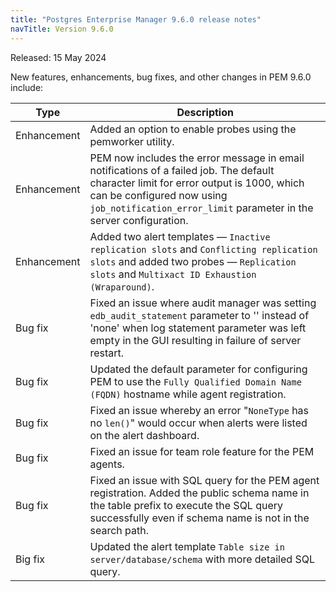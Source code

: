 ```yaml
---
title: "Postgres Enterprise Manager 9.6.0 release notes"
navTitle: Version 9.6.0
---
```


Released: 15 May 2024

New features, enhancements, bug fixes, and other changes in PEM 9.6.0 include:

| Type         | Description                                                                                                                                                                                                                                         |
|--------------|-----------------------------------------------------------------------------------------------------------------------------------------------------------------------------------------------------------------------------------------------------|
| Enhancement  | Added an option to enable probes using the pemworker utility.                                                                                                                                                                                   |
| Enhancement  | PEM now includes the error message in email notifications of a failed job. The default character limit for error output is 1000, which can be configured now using `job_notification_error_limit` parameter in the server configuration. |
| Enhancement  | Added two alert templates &mdash; `Inactive replication slots` and `Conflicting replication slots` and added two probes &mdash; `Replication slots` and `Multixact ID Exhaustion (Wraparound)`.                                                                                                |
| Bug&nbsp;fix | Fixed an issue where audit manager was setting `edb_audit_statement` parameter to '' instead of 'none' when log statement parameter was left empty in the GUI resulting in failure of server restart.                                               |
| Bug&nbsp;fix | Updated the default parameter for configuring PEM to use the `Fully Qualified Domain Name (FQDN)` hostname while agent registration.                                                                                                                |
| Bug&nbsp;fix | Fixed an issue whereby an error "`NoneType` has no `len()`" would occur when alerts were listed on the alert dashboard.                                                                                                                                                 |
| Bug&nbsp;fix | Fixed an issue for team role feature for the PEM agents.                                                                                                                                                                                            |
| Bug&nbsp;fix | Fixed an issue with SQL query for the PEM agent registration. Added the public schema name in the table prefix to execute the SQL query successfully even if schema name is not in the search path.                                                 |
| Big&nbsp;fix | Updated the alert template `Table size in server/database/schema` with more detailed SQL query.                                                                                                                                                     |